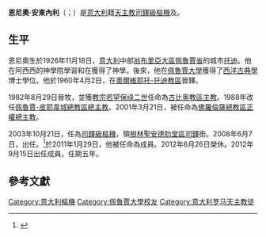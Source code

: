 {{blpsources|time=2019-07-08T19:31:42+00:00}}
{{Infobox Christian leader
| type             = cardinal
| honorific-prefix =
| name             = 恩尼奧·安東內利<br />Ennio Antonelli
| honorific-suffix = 
| title            = {{link-en|宗座家庭理事會|Pontifical Council for the Family|宗座家庭理事會榮休主席}}
| image            = Cardinal Ennio Antonelli.jpg
| image_size       = 
| alt              = 
| caption          = 
| church           = 
| archdiocese      = 
| province         = 
| metropolis       = 
| diocese          = 
| see              =
| elected          = 
| appointed        = 2008年6月7日
| term             = 
| term_start       = 
| quashed          = 
| term_end         = 2012年6月26日
| predecessor      = [[Alfonso_López_Trujillo|Alfonso López Trujillo]]
| opposed          = 
| successor        = [[Vincenzo_Paglia|Vincenzo Paglia]]
| other_post       = [[樹林聖安德肋聖殿|樹林聖安德肋堂區領銜司鐸]]
<!---------- Orders ---------->
| ordination       = 1960年4月2日
| ordained_by      = 
| consecration     = 1982年8月29日
| consecrated_by   = 
| cardinal         = 2003年10月21日
| rank             = [[樞機|司鐸級樞機]]
<!---------- Personal details ---------->
| birth_name       = Ennio Antonelli
| birth_date       = {{birth date and age|1936|11|18|df=yes}}
| birth_place      = [[意大利|意大利]][[翁布里亞大區|翁布里亞大區]][[佩魯賈省|佩魯賈省]][[托迪|托迪]]
| death_date       = 
| death_place      = 
| buried           = 
| nationality      = 意大利
| religion         = 天主教
| residence        = 
| parents          = 
| previous_post    = {{unbulleted list|[[天主教古比奧教區|古比奧教區主教]]（1982年－1988年）|[[天主教佩魯賈-皮耶韋城總教區|佩魯賈-皮耶韋城總教區]]（1988年－1995年）|[[天主教佛羅倫薩總教區|佛羅倫薩總教區總主教]]（2001年－2008年）}}
| alma_mater       = 
| motto            = Voluntas dei pax nostra（天主之意願乃吾等之平安）
| signature        = 
| signature_alt    = 
| coat_of_arms     = Coat of arms of Ennio Antonelli.svg
| coat_of_arms_alt = 
}}
'''恩尼奧·安東內利'''（{{lang-it|Ennio Antonelli}}；{{bd|1936年|11月18日|catIdx=Ennio Antonelli}}）是[[意大利|意大利]]籍[[天主教|天主教]][[樞機|司鐸級樞機]]及{{link-en|宗座家庭理事會|Pontifical Council for the Family|宗座家庭理事會榮休主席}}。

==生平==
恩尼奧生於1926年11月18日，[[意大利|意大利]]中部[[翁布里亞大區|翁布里亞大區]][[佩魯賈省|佩魯賈省]]的城市[[托迪|托迪]]。他在阿西西的神學院學習和在{{link-en|宗座拉特朗大學|Pontifical Lateran University}}獲得了神學。後來，他在[[佩魯賈大學|佩魯賈大學]]獲得了[[西洋古典學|西洋古典學]]博士學位。他於1960年4月2日，在[[天主教奧爾維耶托-托迪教區|奧爾維耶托-托迪教區]]晉鐸。

1982年8月29日晉牧，並獲[[教宗若望保祿二世|教宗若望保祿二世]]任命為[[天主教古比奧教區|古比奧教區主教]]。1988年改任[[天主教佩魯賈-皮耶韋城總教區|佩魯賈-皮耶韋城總教區總主教]]。2001年3月21日，被任命為[[天主教佛羅倫薩總教區|佛羅倫薩總教區正權總主教]]。

2003年10月21日，任為[[樞機|司鐸級樞機]]，領[[樹林聖安德肋聖殿|樹林聖安德肋堂區司鐸]]銜。2008年6月7日，出任{{link-en|宗座家庭理事會|Pontifical Council for the Family|宗座家庭理事會主席}}。<ref>{{cite web|url=http://212.77.1.245/news_services/bulletin/news/22251.php?index=22251&lang=en|title=Nomina del Presidente del Pontificio Consiglio per la Famiglia|publisher=Press Office of the Holy See|language=it|date=7 June 2008|accessdate=7 June 2008}}{{dead link|date=2017年12月 |bot=InternetArchiveBot |fix-attempted=yes }}</ref>於2011年1月29日，他被任命為{{link-en|宗座移民暨觀光理事會|Pontifical Council for the Pastoral Care of Migrants and Itinerant People}}成員。2012年6月26日榮休。2012年9月15日出任{{link-en|封聖部|Congregation for the Causes of Saints}}成員，任期五年。

==參考文獻==
{{reflist}}

{{樞機團}}
{{Authority control}}
[[Category:意大利樞機|Category:意大利樞機]]
[[Category:佩魯賈大學校友|Category:佩魯賈大學校友]]
[[Category:意大利罗马天主教徒|Category:意大利罗马天主教徒]]